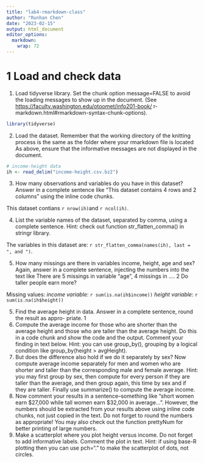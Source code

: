 ```yaml
---
title: "lab4-rmarkdown-class"
author: "Runhan Chen"
date: "2023-02-15"
output: html_document
editor_options: 
  markdown: 
    wrap: 72
---
```


# 1 Load and check data

1.  Load tidyverse library. Set the chunk option message=FALSE to avoid
    the loading messages to show up in the document. (See
    <https://faculty.washington.edu/otoomet/info201-book/>
    r-markdown.html#rmarkdown-syntax-chunk-options).

```r
library(tidyverse)
```

2.  Load the dataset. Remember that the working directory of the
    knitting process is the same as the folder where your rmarkdown file
    is located As above, ensure that the informative messages are not
    displayed in the document.

```r
# income-height data 
ih <- read_delim("income-height.csv.bz2")
```

3.  How many observations and variables do you have in this dataset?
    Answer in a complete sentence like "This dataset contains 4 rows and
    2 columns" using the inline code chunks.

This dataset contians `r nrow(ih)`and `r ncol(ih)`.

4.  List the variable names of the dataset, separated by comma, using a complete sentence. Hint: check out function str_flatten_comma() in stringr library.

The variables in this dataset are: 
`r str_flatten_comma(names(ih), last = ", and ")`. 


5.  How many missings are there in variables income, height, age and sex? Again, answer in a complete sentence, injecting the numbers into the text like There are 5 missings in variable "age", 4 missings in .... 2 Do taller people earn more?

Missing values: 
*income variable*: `r sum(is.na(ih$income))`
*height variable*: `r sum(is.na(ih$height))`





5.  Find the average height in data. Answer in a complete sentence,
    round the result as appro- priate. 1
6.  Compute the average income for those who are shorter than the
    average height and those who are taller than the average height. Do
    this in a code chunk and show the code and the output. Comment your
    finding in text below. Hint: you can use group_by(), grouping by a
    logical condition like group_by(height \> avgHeight).
7.  But does the difference also hold if we do it separately by sex? Now
    compute average income separately for men and women who are shorter
    and taller than the corresponding male and female average. Hint: you
    may first group by sex, then compute for every person if they are
    taller than the average, and then group again, this time by sex and
    if they are taller. Finally use summarize() to compute the average
    income.
8.  Now comment your results in a sentence--something like "short women
    earn \$27,000 while tall women earn \$32,000 in average...".
    However, the numbers should be extracted from your results above
    using inline code chunks, not just copied in the text. Do not forget
    to round the numbers as appropriate! You may also check out the
    function prettyNum for better printing of large numbers.
9.  Make a scatterplot where you plot height versus income. Do not
    forget to add informative labels. Comment the plot in text. Hint: if
    using base-R plotting then you can use pch="." to make the
    scatterplot of dots, not circles.
